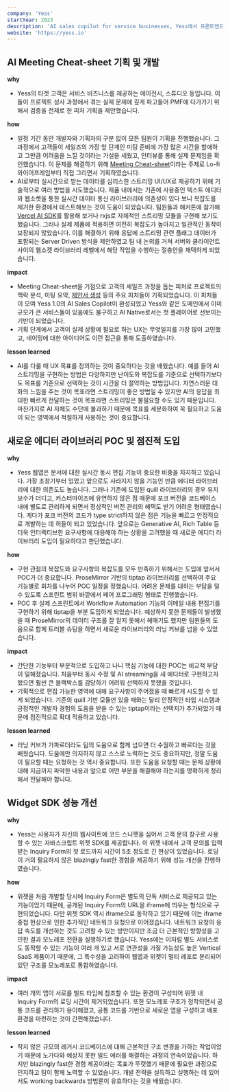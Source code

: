 ```yaml
---
company: 'Yess'
startYear: 2023
description: 'AI sales copilot for service businesses, Yess에서 프론트엔드 개발자로 근무하고 있습니다.'
website: 'https://yess.io'
---
```


## AI Meeting Cheat-sheet 기획 및 개발

**why**

- Yess의 타겟 고객은 서비스 비즈니스를 제공하는 에이전시, 스튜디오 등입니다. 이들이 프로젝트 성사 과정에서 겪는 실제 문제에 깊게 파고들어 PMF에 다가가기 위해서 검증을 전제로 한 피처 기획을 제안했습니다.

**how**

- 일정 기간 동안 개발자와 기획자의 구분 없이 모든 팀원이 기획을 진행했습니다. 그 과정에서 고객들이 세일즈의 가장 앞 단계인 미팅 준비에 가장 많은 시간을 할애하고 그만큼 어려움을 느낄 것이라는 가설을 세웠고, 인터뷰를 통해 실제 문제임을 확인했습니다. 이 문제를 해결하기 위해 [Meeting Cheat-sheet](https://app.arcade.software/share/ZtF9w9zzCsITEWqeMro4)이라는 주제로 Lo-fi 와이어프레임부터 직접 그리면서 기획하였습니다.
- AI로부터 실시간으로 받는 데이터를 심리스한 스트리밍 UI/UX로 제공하기 위해 기술적으로 여러 방법을 시도했습니다. 제품 내에서는 기존에 사용중인 텍스트 에디터와 웹소켓을 통한 실시간 데이터 통신 라이브러리에 의존성이 있다 보니 복잡도를 제거한 환경에서 테스트해보는 것이 도움이 되었습니다. 팀원들과 해커톤에 참가해 [Vercel AI SDK](https://devpost.com/software/tbd-ai-agent)를 활용해 보거나 rxjs로 자체적인 스트리밍 모듈을 구현해 보기도 했습니다. 그러나 실제 제품에 적용하면 여전히 복잡도가 높아지고 일관적인 동작이 보장되지 않았습니다. 이를 해결하기 위해 응답에 스트리밍 관련 플래그 데이터가 포함되는 Server Driven 방식을 제안하였고 팀 내 논의를 거쳐 서버와 클라이언트 사이의 웹소켓 라이브러리 레벨에서 해당 작업을 수행하는 절충안을 채택하게 되었습니다.

**impact**

- Meeting Cheat-sheet을 기점으로 고객의 세일즈 과정을 돕는 피처로 프로젝트의 맥락 분석, 미팅 요약, [제안서 생성](https://www.producthunt.com/products/ai-proposal-generator#ai-proposal-generator) 등의 주요 피처들이 기획되었습니다. 이 피처들이 모여 Yess 1.0의 AI Sales Copilot이 완성되었고 Yess와 같은 도메인에서 이미 규모가 큰 서비스들이 있음에도 불구하고 AI Native로서는 첫 플레이어로 선보이는 기반이 되었습니다.
- 기획 단계에서 고객이 실제 상황에 필요로 하는 UX는 무엇일지를 가장 많이 고민했고, 네이밍에 대한 아이디어도 이런 접근을 통해 도출하였습니다.

**lesson learned**

- AI를 다룰 때 UX 목표를 정의하는 것이 중요하다는 것을 배웠습니다. 예를 들어 AI 스트리밍을 구현하는 방법은 다양하지만 난이도와 복잡도를 기준으로 선택하기보다도 목표를 기준으로 선택하는 것이 시간을 더 절약하는 방법입니다. 자연스러운 대화의 느낌을 주는 것이 목표라면 스트리밍이 좋은 방법일 수 있지만 AI의 응답을 최대한 빠르게 전달하는 것이 목표라면 스트리밍은 불필요할 수도 있기 때문입니다. 마찬가지로 AI 자체도 수단에 불과하기 때문에 목표를 세분화하여 꼭 필요하고 도움이 되는 영역에서 적절하게 사용하는 것이 중요합니다.

## 새로운 에디터 라이브러리 POC 및 점진적 도입

**why**

- Yess 웹앱은 문서에 대한 실시간 동시 편집 기능이 중요한 비중을 차지하고 있습니다. 가장 초창기부터 있었고 앞으로도 사라지지 않을 기능인 만큼 에디터 라이브러리에 대한 의존도도 높습니다. 그러나 기존에 도입된 quill 라이브러리의 경우 유지보수가 더디고, 커스터마이즈에 유연하지 않은 점 때문에 포크 버전을 코드베이스 내에 별도로 관리하게 되면서 정상적인 버전 관리의 혜택도 받기 어려운 형태였습니다. 게다가 포크 버전의 코드가 type strict하지 않은 점은 기능을 빠르고 안정적으로 개발하는 데 허들이 되고 있었습니다. 앞으로는 Generative AI, Rich Table 등 더욱 인터랙티브한 요구사항에 대응해야 하는 상황을 고려했을 때 새로운 에디터 라이브러리 도입이 필요하다고 판단했습니다.

**how**

- 구현 관점의 복잡도와 요구사항의 복잡도를 모두 만족하기 위해서는 도입에 앞서서 POC가 더 중요합니다. ProseMirror 기반의 tiptap 라이브러리를 선택하여 주요 기능별로 회차를 나누어 POC 일정을 정했습니다. 어려운 문제를 대하는 부담을 덜 수 있도록 스프린트 범위 바깥에서 페어 프로그래밍 형태로 진행했습니다.
- POC 후 실제 스프린트에서 Workflow Automation 기능의 이메일 내용 편집기를 구현하기 위해 tiptap을 부분 도입하게 되었습니다. 예상하지 못한 문제들이 발생했을 때 ProseMirror의 데이터 구조를 잘 알지 못해서 헤매기도 했지만 팀원들의 도움으로 함께 트러블 슈팅을 하면서 새로운 라이브러리의 러닝 커브를 넘을 수 있었습니다.

**impact**

- 간단한 기능부터 부분적으로 도입하고 나니 핵심 기능에 대한 POC는 비교적 부담이 덜해졌습니다. 처음부터 동시 수정 및 AI streaming을 새 에디터로 구현하고자 했으면 훨씬 큰 블랙박스를 감당하기 어려워 선택하지 못했을 것입니다.
- 기획적으로 편집 가능한 영역에 대해 요구사항이 주어졌을 때 빠르게 시도할 수 있게 되었습니다. 기존의 quill 기반 모듈만 있을 때와는 달리 안정적인 타입 시스템과 긍정적인 개발자 경험의 도움을 받을 수 있는 tiptap이라는 선택지가 추가되었기 때문에 점진적으로 확대 적용하고 있습니다.

**lesson learned**

- 러닝 커브가 가파르더라도 팀의 도움으로 함께 넘으면 더 수월하고 빠르다는 것을 배웠습니다. 도움에만 의지하지 않고 스스로 노력하는 것도 중요하지만, 정말 도움이 필요할 때는 요청하는 것 역시 중요합니다. 또한 도움을 요청할 때는 문제 상황에 대해 지금까지 파악한 내용과 앞으로 어떤 부분을 해결해야 하는지를 명확하게 정리해서 전달해야 합니다.

## Widget SDK 성능 개선

**why**

- Yess는 사용자가 자신의 웹사이트에 코드 스니펫을 심어서 고객 문의 창구로 사용할 수 있는 자바스크립트 위젯 SDK를 제공합니다. 이 위젯 내에서 고객 문의를 입력받는 Inquiry Form의 첫 로드까지 시간이 5초 정도로 긴 현상이 있었습니다. 로딩이 거의 필요하지 않은 blazingly fast한 경험을 제공하기 위해 성능 개선을 진행하였습니다.

**how**

- 위젯을 처음 개발할 당시에 Inquiry Form은 별도의 단독 서비스로 제공되고 있는 기능이었기 때문에, 공개된 Inquiry Form의 URL을 iframe에 띄우는 형식으로 구현되었습니다. 다만 위젯 SDK 역시 iframe으로 동작하고 있기 때문에 이는 iframe 중첩 현상으로 인한 추가적인 네트워크 요청으로 이어졌습니다. 네트워크 요청의 응답 속도를 개선하는 것도 고려할 수 있는 방안이지만 조금 더 근본적인 방향성을 고민한 결과 모노레포 전환을 실행하기로 했습니다. Yess에는 이처럼 별도 서비스로도 동작할 수 있는 기능이 여러 개 있고 서로 연관성을 가질 가능성도 높은 Vertical SaaS 제품이기 때문에, 그 특수성을 고려하여 웹앱과 위젯이 멀티 레포로 분리되어 있던 구조를 모노레포로 통합하였습니다.

**impact**

- 여러 개의 앱이 서로를 빌드 타임에 참조할 수 있는 환경이 구성되어 위젯 내 Inquiry Form의 로딩 시간이 제거되었습니다. 또한 모노레포 구조가 정착되면서 공통 코드를 관리하기 용이해졌고, 공통 코드를 기반으로 새로운 앱을 구성하고 배포 환경을 마련하는 것이 간편해졌습니다.

**lesson learned**

- 작지 않은 규모의 레거시 코드베이스에 대해 근본적인 구조 변경을 가하는 작업이었기 때문에 노가다와 예상치 못한 빌드 에러를 해결하는 과정의 연속이었습니다. 하지만 blazingly fast한 경험 제공이라는 목표가 뚜렷했기 때문에 필요한 과정으로 인지하고 팀이 함께 노력할 수 있었습니다. 개발 전략을 설득하고 실행하는 데 있어서도 working backwards 방법론이 유효하다는 것을 배웠습니다.
